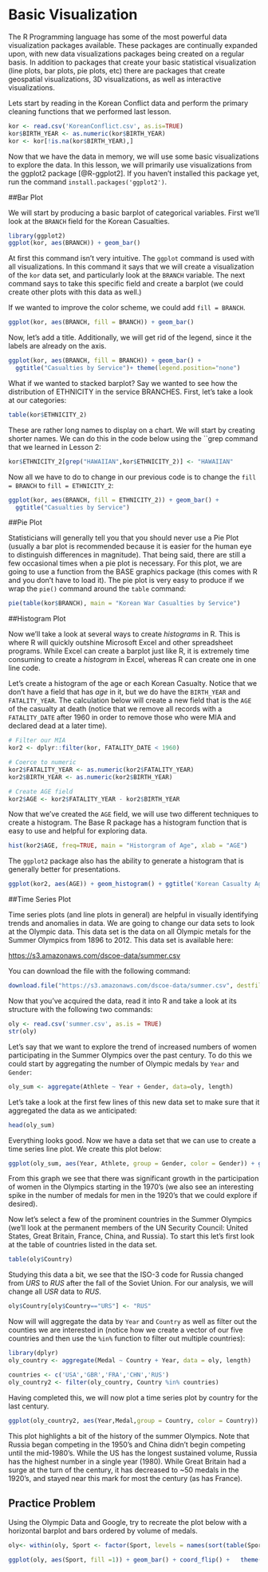 # Basic Visualization

The R Programming language has some of the most powerful data visualization packages available.  These packages are continually expanded upon, with new data visualizations packages being created on a regular basis.  In addition to packages that create your basic statistical visualization (line plots, bar plots, pie plots, etc) there are packages that create geospatial visualizations, 3D visualizations, as well as interactive visualizations.

Lets start by reading in the Korean Conflict data and perform the primary cleaning functions that we performed last lesson.  

```r
kor <- read.csv('KoreanConflict.csv', as.is=TRUE)
kor$BIRTH_YEAR <- as.numeric(kor$BIRTH_YEAR)
kor <- kor[!is.na(kor$BIRTH_YEAR),]
```

Now that we have the data in memory, we will use some basic visualizations to explore the data.  In this lesson, we will primarily use visualizations from the ggplot2 package [@R-ggplot2].  If you haven't installed this package yet, run the command `install.packages('ggplot2')`.


##Bar Plot

We will start by producing a basic barplot of categorical variables.  First we'll look at the ``BRANCH`` field for the Korean Casualties.

```r
library(ggplot2)
ggplot(kor, aes(BRANCH)) + geom_bar()
```

At first this command isn't very intuitive.  The ``ggplot`` command is used with all visualizations.  In this command it says that we will create a visualization of the ``kor`` data set, and particularly look at the ``BRANCH`` variable.  The next command says to take this specific field and create a barplot (we could create other plots with this data as well.)

If we wanted to improve the color scheme, we could add `fill = BRANCH`.  

```r
ggplot(kor, aes(BRANCH, fill = BRANCH)) + geom_bar()

```

Now, let's add a title.  Additionally, we will get rid of the legend, since it the labels are already on the axis.

```r
ggplot(kor, aes(BRANCH, fill = BRANCH)) + geom_bar() + 
  ggtitle("Casualties by Service")+ theme(legend.position="none")

```

What if we wanted to stacked barplot?  Say we wanted to see how the distribution of ETHNICITY in the service BRANCHES.  First, let's take a look at our categories:

```r
table(kor$ETHNICITY_2)
```

These are rather long names to display on a chart.  We will start by creating shorter names.  We can do this in the code below using the ``grep command that we learned in Lesson 2:

```r
kor$ETHNICITY_2[grep("HAWAIIAN",kor$ETHNICITY_2)] <- "HAWAIIAN"

```

Now all we have to do to change in our previous code is to change the ``fill = BRANCH`` to ``fill = ETHNICITY_2``:

```r
ggplot(kor, aes(BRANCH, fill = ETHNICITY_2)) + geom_bar() + 
  ggtitle("Casualties by Service")
```

##Pie Plot

Statisticians will generally tell you that you should never use a Pie Plot (usually a bar plot is recommended because it is easier for the human eye to distinguish differences in magnitude).  That being said, there are still a few occasional times when a pie plot is necessary. For this plot, we are going to use a function from the BASE graphics package (this comes with R and you don't have to load it). The pie plot is very easy to produce if we wrap the ``pie()`` command around the ``table`` command:

```r
pie(table(kor$BRANCH), main = "Korean War Casualties by Service")

```

##Histogram Plot

Now we'll take a look at several ways to create *histograms* in R.  This is where R will quickly outshine Microsoft Excel and other spreadsheet programs.  While Excel can create a barplot just like R, it is extremely time consuming to create a *histogram* in Excel, whereas R can create one in one line code.  

Let's create a histogram of the age or each Korean Casualty.  Notice that we don't have a field that has *age* in it, but we do have the ``BIRTH_YEAR`` and ``FATALITY_YEAR``.  The calculation below will create a new field that is the ``AGE`` of the casualty at death (notice that we remove all records with a ``FATALITY_DATE`` after 1960 in order to remove those who were MIA and declared dead at a later time).

```r
# Filter our MIA
kor2 <- dplyr::filter(kor, FATALITY_DATE < 1960) 

# Coerce to numeric
kor2$FATALITY_YEAR <- as.numeric(kor2$FATALITY_YEAR)  
kor2$BIRTH_YEAR <- as.numeric(kor2$BIRTH_YEAR)

# Create AGE field
kor2$AGE <- kor2$FATALITY_YEAR - kor2$BIRTH_YEAR      

```

Now that we've created the ``AGE`` field, we will use two different techniques to create a histogram.  The Base R package has a histogram function that is easy to use and helpful for exploring data.  

```r
hist(kor2$AGE, freq=TRUE, main = "Historgram of Age", xlab = "AGE")

```

The ``ggplot2`` package also has the ability to generate a histogram that is generally better for presentations.  

```r
ggplot(kor2, aes(AGE)) + geom_histogram() + ggtitle('Korean Casualty Age Distribution')

```



##Time Series Plot

Time series plots (and line plots in general) are helpful in visually identifying trends and anomalies in data. We are going to change our data sets to look at the Olympic data. This data set is the data on all Olympic metals for the Summer Olympics from 1896 to 2012.  This data set is available here:

[https://s3.amazonaws.com/dscoe-data/summer.csv](	https://s3.amazonaws.com/dscoe-data/summer.csv)

You can download the file with the following command:

```r
download.file("https://s3.amazonaws.com/dscoe-data/summer.csv", destfile = "summer.csv")

```

Now that you've acquired the data, read it into R and take a look at its structure with the following two commands:

```r
oly <- read.csv('summer.csv', as.is = TRUE)
str(oly)

```

Let's say that we want to explore the trend of increased numbers of women participating in the Summer Olympics over the past century.  To do this we could start by aggregating the number of Olympic medals by ``Year`` and ``Gender``: 

```r
oly_sum <- aggregate(Athlete ~ Year + Gender, data=oly, length)

```

Let's take a look at the first few lines of this new data set to make sure that it aggregated the data as we anticipated:

```r
head(oly_sum)

```


Everything looks good.  Now we have a data set that we can use to create a time series line plot.  We create this plot below:

```r
ggplot(oly_sum, aes(Year, Athlete, group = Gender, color = Gender)) + geom_line() + ggtitle('Summer Olympic Metals by Gender')
```

From this graph we see that there was significant growth in the participation of women in the Olympics starting in the 1970's (we also see an interesting spike in the number of medals for men in the 1920's that we could explore if desired).  

Now let's select a few of the prominent countries in the Summer Olympics (we'll look at the permanent members of the UN Security Council: United States, Great Britain, France, China, and Russia).  To start this let's first look at the table of countries listed in the data set.  

```r
table(oly$Country)
```

Studying this data a bit, we see that the ISO-3 code for Russia changed from *URS* to *RUS* after the fall of the Soviet Union.  For our analysis, we will change all *USR* data to *RUS*.  

```r
oly$Country[oly$Country=="URS"] <- "RUS"

```

Now will will aggregate the data by ``Year`` and ``Country`` as well as filter out the counties we are interested in (notice how we create a vector of our five countries and then use the ``%in%`` function to filter out multiple countries):


```r
library(dplyr)
oly_country <- aggregate(Medal ~ Country + Year, data = oly, length)

countries <- c('USA','GBR','FRA','CHN','RUS')
oly_country2 <- filter(oly_country, Country %in% countries)

```

Having completed this, we will now plot a time series plot by country for the last century.  

```r
ggplot(oly_country2, aes(Year,Medal,group = Country, color = Country)) + geom_line() + ggtitle('Summer Olympic Metals by Country')
```

This plot highlights a bit of the history of the summer Olympics.  Note that Russia began competing in the 1950's and China didn't begin competing until the mid-1980's.  While the US has the longest sustained volume, Russia has the highest number in a single year (1980).  While Great Britain had a surge at the turn of the century, it has decreased to ~50 medals in the 1920's, and stayed near this mark for most the century (as has France).

## Practice Problem

Using the Olympic Data and Google, try to recreate the plot below with a horizontal barplot and bars ordered by volume of medals.

```r
oly<- within(oly, Sport <- factor(Sport, levels = names(sort(table(Sport)))))

ggplot(oly, aes(Sport, fill =1)) + geom_bar() + coord_flip() +   theme(legend.position="none") + ggtitle('Summer Olympic Medals by Sport')
```


